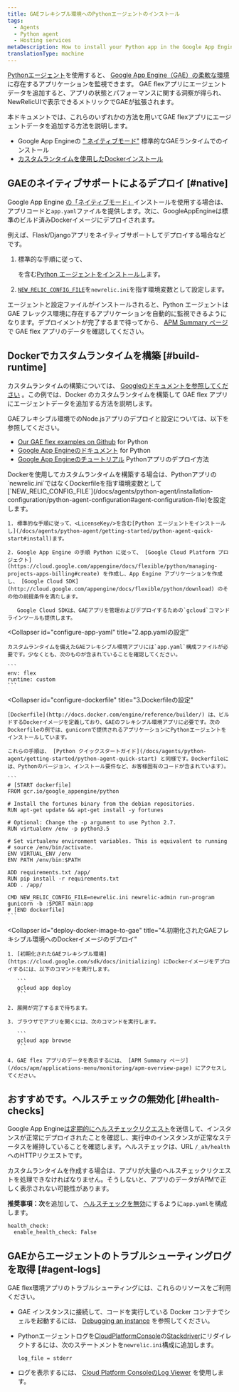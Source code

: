 ```yaml
---
title: GAEフレキシブル環境へのPythonエージェントのインストール
tags:
  - Agents
  - Python agent
  - Hosting services
metaDescription: How to install your Python app in the Google App Engine (GAE) flexible environment.
translationType: machine
---
```


[Pythonエージェント](/docs/agents/python-agent/getting-started/introduction-new-relic-python)を使用すると、 [Google App Engine（GAE）の柔軟な環境](https://cloud.google.com/appengine/docs/flexible/python/)に存在するアプリケーションを監視できます。 GAE flexアプリにエージェントデータを追加すると、アプリの状態とパフォーマンスに関する洞察が得られ、NewRelicUIで表示できるメトリックでGAEが拡張されます。

本ドキュメントでは、これらのいずれかの方法を用いてGAE flexアプリにエージェントデータを追加する方法を説明します。

* Google App Engineの [" ネイティブモード"](/docs/accounts-partnerships/partnerships/google-cloud-platform-gcp/google-app-engine-environment#native-mode) 標準的なGAEランタイムでのインストール
* [カスタムランタイムを使用したDockerインストール](https://cloud.google.com/appengine/docs/flexible/custom-runtimes/about-custom-runtimes)

## GAEのネイティブサポートによるデプロイ [#native]

Google App Engine [の「ネイティブモード」](/docs/accounts-partnerships/partnerships/google-cloud-platform-gcp/google-app-engine-environment#native-mode)インストールを使用する場合は、アプリコードと`app.yaml`ファイルを提供します。次に、GoogleAppEngineは標準のビルド済みDockerイメージにデプロイされます。

例えば、Flask/Djangoアプリをネイティブサポートしてデプロイする場合などです。

1. 標準的な手順に従って、

   <LicenseKey/>

   を含む[Python エージェントをインストールし](/docs/agents/python-agent/getting-started/python-agent-quick-start#install)ます。

2. [`NEW_RELIC_CONFIG_FILE`](/docs/agents/python-agent/installation-configuration/python-agent-configuration#agent-configuration-file)を`newrelic.ini`を指す環境変数として設定します。

エージェントと設定ファイルがインストールされると、Python エージェントは GAE フレックス環境に存在するアプリケーションを自動的に監視できるようになります。デプロイメントが完了するまで待ってから、 [APM Summary ページ](/docs/apm/applications-menu/monitoring/apm-overview-page) で GAE flex アプリのデータを確認してください。

## Dockerでカスタムランタイムを構築 [#build-runtime]

カスタムランタイムの構築については、 [Googleのドキュメントを参照してください](https://cloud.google.com/appengine/docs/flexible/custom-runtimes/build) 。この例では、Docker のカスタムランタイムを構築して GAE flex アプリにエージェントデータを追加する方法を説明します。

GAEフレキシブル環境でのNode.jsアプリのデプロイと設定については、以下を参照してください。

* [Our GAE flex examples on Github](https://github.com/GoogleCloudPlatform/python-docs-samples/tree/master/appengine/flexible) for Python
* [Google App Engineのドキュメント](https://cloud.google.com/appengine/docs/flexible/python/) for Python
* [Google App Engineのチュートリアル](https://cloud.google.com/appengine/docs/flexible/python/tutorials) Pythonアプリのデプロイ方法

<CollapserGroup>
  <Collapser
    id="setup-gae"
    title="1.GAEプロジェクトの設定と依存関係のインストール"
  >
    Dockerを使用してカスタムランタイムを構築する場合は、Pythonアプリの`newrelic.ini`ではなくDockerfileを指す環境変数として[`NEW_RELIC_CONFIG_FILE`](/docs/agents/python-agent/installation-configuration/python-agent-configuration#agent-configuration-file)を設定します。

    1. 標準的な手順に従って、<LicenseKey/>を含む[Python エージェントをインストールし](/docs/agents/python-agent/getting-started/python-agent-quick-start#install)ます。

    2. Google App Engine の手順 Python に従って、 [Google Cloud Platform プロジェクト](https://cloud.google.com/appengine/docs/flexible/python/managing-projects-apps-billing#create) を作成し、App Engine アプリケーションを作成し、 [Google Cloud SDK](http://cloud.google.com/appengine/docs/flexible/python/download) のその他の前提条件を満たします。

       Google Cloud SDKは、GAEアプリを管理およびデプロイするための`gcloud`コマンドラインツールも提供します。
  </Collapser>

  <Collapser
    id="configure-app-yaml"
    title="2.app.yamlの設定"
  >
    カスタムランタイムを備えたGAEフレキシブル環境アプリには`app.yaml`構成ファイルが必要です。少なくとも、次のものが含まれていることを確認してください。

    ```
    env: flex
    runtime: custom
    ```
  </Collapser>

  <Collapser
    id="configure-dockerfile"
    title="3.Dockerfileの設定"
  >
    [Dockerfile](http://docs.docker.com/engine/reference/builder/) は、ビルドするDockerイメージを定義しており、GAEのフレキシブル環境アプリに必要です。次のDockerfileの例では、gunicornで提供されるアプリケーションにPythonエージェントをインストールしています。

    これらの手順は、 [Python クイックスタートガイド](/docs/agents/python-agent/getting-started/python-agent-quick-start) と同様です。Dockerfileには、Pythonのバージョン、インストール要件など、お客様固有のコードが含まれています）。

    ```
    # [START dockerfile]
    FROM gcr.io/google_appengine/python

    # Install the fortunes binary from the debian repositories.
    RUN apt-get update && apt-get install -y fortunes

    # Optional: Change the -p argument to use Python 2.7.
    RUN virtualenv /env -p python3.5

    # Set virtualenv environment variables. This is equivalent to running
    # source /env/bin/activate.
    ENV VIRTUAL_ENV /env
    ENV PATH /env/bin:$PATH

    ADD requirements.txt /app/
    RUN pip install -r requirements.txt
    ADD . /app/

    CMD NEW_RELIC_CONFIG_FILE=newrelic.ini newrelic-admin run-program gunicorn -b :$PORT main:app
    # [END dockerfile]
    ```
  </Collapser>

  <Collapser
    id="deploy-docker-image-to-gae"
    title="4.初期化されたGAEフレキシブル環境へのDockerイメージのデプロイ"
  >
    1. [初期化されたGAEフレキシブル環境](https://cloud.google.com/sdk/docs/initializing) にDockerイメージをデプロイするには、以下のコマンドを実行します。

       ```
       gcloud app deploy
       ```

    2. 展開が完了するまで待ちます。

    3. ブラウザでアプリを開くには、次のコマンドを実行します。

       ```
       gcloud app browse
       ```

    4. GAE flex アプリのデータを表示するには、 [APM Summary ページ](/docs/apm/applications-menu/monitoring/apm-overview-page) にアクセスしてください。
  </Collapser>
</CollapserGroup>

## おすすめです。ヘルスチェックの無効化 [#health-checks]

Google App Engine[は定期的にヘルスチェックリクエスト](https://cloud.google.com/appengine/docs/flexible/python/how-instances-are-managed)を送信して、インスタンスが正常にデプロイされたことを確認し、実行中のインスタンスが正常なステータスを維持していることを確認します。ヘルスチェックは、URL `/_ah/health`へのHTTPリクエストです。

カスタムランタイムを作成する場合は、アプリが大量のヘルスチェックリクエストを処理できなければなりません。そうしないと、アプリのデータがAPMで正しく表示されない可能性があります。

**推奨事項：次**を追加して、 [ヘルスチェックを無効](https://cloud.google.com/appengine/docs/flexible/python/configuring-your-app-with-app-yaml#health_checks)にするように`app.yaml`を構成します。

```
health_check:
  enable_health_check: False
```

## GAEからエージェントのトラブルシューティングログを取得 [#agent-logs]

GAE flex環境アプリのトラブルシューティングには、これらのリソースをご利用ください。

* GAE インスタンスに接続して、コードを実行している Docker コンテナでシェルを起動するには、 [Debugging an instance](https://cloud.google.com/appengine/docs/flexible/python/debugging-an-instance) を参照してください。

* Pythonエージェントログを[CloudPlatformConsole](https://cloud.google.com/compute/docs/console)の[Stackdriver](http://cloud.google.com/logging/docs/view/logs_viewer_v2)にリダイレクトするには、次のステートメントを`newrelic.ini`構成に追加します。

  ```
  log_file = stderr
  ```

* ログを表示するには、 [Cloud Platform ConsoleのLog Viewer](https://cloud.google.com/appengine/docs/flexible/php/writing-application-logs) を使用します。